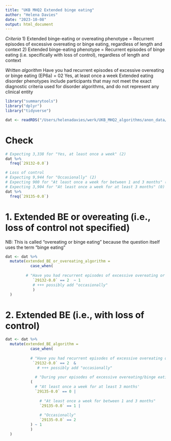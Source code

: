 ```yaml
---
title: "UKB MHQ2 Extended binge eating"
author: "Helena Davies"
date: "2023-10-08"
output: html_document
---
```


*Criteria*
1) Extended binge-eating or overeating phenotype  = Recurrent episodes of excessive overeating or binge eating, regardless of length and context 
2) Extended binge-eating phenotype  = Recurrent episodes of binge eating (i.e. specifically with loss of control), regardless of length and context 

*Written algorithm*
Have you had recurrent episodes of excessive overeating or binge eating (EP6a) = 02 Yes, at least once a week 
Extended eating disorder phenotypes include participants that may not meet the exact diagnostic criteria used for disorder algorithms, and do not represent any clinical entity 

```r
library("summarytools")
library("dplyr")
library("tidyverse")
```

```r
dat <- readRDS("/Users/helenadavies/werk/UKB_MHQ2_algorithms/anon_data/MHQ2_Anonymous.rds")
```

# Check
```r
# Expecting 3,338 for "Yes, at least once a week" (2)
dat %>%
  freq(`29132-0.0`)

# Loss of control
# Expecting 9,944 for "Occasionally" (2)
# Expecting 900 for "At least once a week for between 1 and 3 months" (1)
# Expecting 3,904 for "At least once a week for at least 3 months" (0)
dat %>%
  freq(`29135-0.0`)
```


# 1. Extended BE or overeating (i.e., loss of control not specified)
NB: This is called "overeating or binge eating" because the question itself uses the term "binge eating"
```r
dat <- dat %>%
  mutate(extended_BE_or_overeating_algorithm =
           case_when(
             
         # "Have you had recurrent episodes of excessive overeating or binge eating (i.e. eating significantly more than what most people eat in a similar period of time, for example, two hours)?" = "Yes, at least once a week" 
            `29132-0.0` == 2  ~ 1
            # +++ possibly add "occasionally"
            )
  )
```

# 2. Extended BE (i.e., with loss of control)
```r
dat <- dat %>%
  mutate(extended_BE_algorithm =
           case_when(
             
           # "Have you had recurrent episodes of excessive overeating or binge eating (i.e. eating significantly more than what most people eat in a similar period of time, for example, two hours)?" = "Yes, at least once a week" 
            `29132-0.0` == 2  &
              # +++ possibly add "occasionally"
              
             # "During your episodes of excessive overeating/binge eating, how often have you felt like you did not have control over your eating (e.g. not being able to stop eating or feeling compelled to eat)?"
           (
             # "At least once a week for at least 3 months'
             `29135-0.0` == 0 |
               
               # "At least once a week for between 1 and 3 months"
               `29135-0.0` == 1 |
               
               # "Occasionally"
               `29135-0.0` == 2 
           ) ~ 1
           )
  )
```
